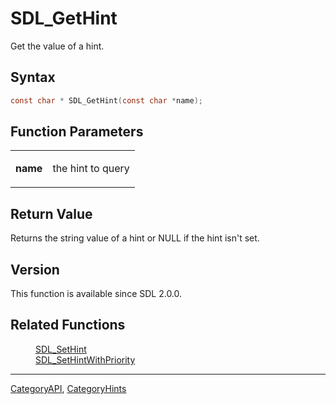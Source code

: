 = SDL_GetHint =

Get the value of a hint.

== Syntax ==

<syntaxhighlight lang='c'>
const char * SDL_GetHint(const char *name);
</syntaxhighlight>

== Function Parameters ==

{|
|'''name'''
|the hint to query
|}

== Return Value ==

Returns the string value of a hint or NULL if the hint isn't set.

== Version ==

This function is available since SDL 2.0.0.

== Related Functions ==

:[[SDL_SetHint]]
:[[SDL_SetHintWithPriority]]

----
[[CategoryAPI]], [[CategoryHints]]


